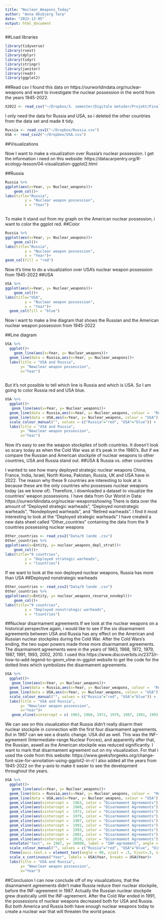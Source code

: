 ```yaml
---
title: "Nuclear_Weapons_Today"
author: "Anna Oksbjerg Tarp"
date: "2022-12-05"
output: html_document
---
```

##Load libraries
```r
library(tidyverse)
library(rvest)
library(dplyr)
library(tidyr)
library(stringr)
library(janitor)
library(readr)
library(ggplot2)
```

##Read csv 
I found this data on https://ourworldindata.org/nuclear-weapons and want to investigate the nuclear possession in the world from the years 1945-2022.

```r
X2022 <- read_csv("~/Dropbox/3. semester/Digitale metoder/Projekt/Final Project/2022.csv")
```

I only need the data for Russia and USA, so i deleted the other countries from the data set and made it tidy.
```r
Russia <- read_csv2("~/Dropbox/Russia.csv")
USA <- read_csv2("~/Dropbox/USA.csv")
```

##Visualizations 

Now I want to make a visualization over Russia's nuclear possession. I get the information i need on this webside:  https://datacarpentry.org/R-ecology-lesson/04-visualization-ggplot2.html 

##Russia
```r
Russia %>% 
ggplot(aes(x=Year, y= Nuclear_weapons))+ 
    geom_col()+
labs(title="Russia", 
         y = "Nuclear weapon possession", 
         x = "Year")
  
```
To make it stand out from my graph on the American nuclear possession, i want to color the ggplot red.
##Color
```r
Russia %>% 
ggplot(aes(x=Year, y= Nuclear_weapons))+ 
    geom_col()+
labs(title="Russia", 
         y = "Nuclear weapon possession", 
         x = "Year")+
geom_col(fill = "red")
```

Now it's time to do a visualization over USA's nuclear weapon possession from 1945-2022 
##USA

```r
USA %>% 
ggplot(aes(x=Year, y= Nuclear_weapons))+ 
    geom_col()+
labs(title="USA", 
         y = "Nuclear weapon possession", 
         x = "Year")+
  geom_col(fill = "blue")
```
Now i want to make a line diagram that shows the Russian and the American nuclear weapon possession from 1945-2022 

##Line diagram 

```r
USA %>% 
  ggplot()+
    geom_line(aes(x=Year, y= Nuclear_weapons))+
  geom_line(data = Russia,aes(x=Year, y= Nuclear_weapons))+
  labs(title = "USA and Russia",
       y= "Newclear weapon possession",
       x="Year")
  

```

But it's not possible to tell which line is Russia and which is USA. So I am going to color Russia red and USA blue. 

```r
USA %>% 
  ggplot()+
   geom_line(aes(x=Year, y= Nuclear_weapons))+
  geom_line(data = Russia,aes(x=Year, y= Nuclear_weapons, colour =  "Russia"))+
  geom_line(data = USA,aes(x=Year, y= Nuclear_weapons, colour = "USA"))+
  scale_colour_manual("", values = c("Russia"="red", "USA"="blue")) +
  labs(title = "USA and Russia",
       y= "Newclear weapon possession",
       x="Year")

```

Now it's easy to see the weapon stockpiles of both countries. It doesn't look so scary today as when the Cold War was at it's peak in the 1980's. But if we compare the Russian and American stockpile of nuclear weapons to other countries, USA and Russia stand out.
##USA & Russia vs. other countries

I wanted to see how many deployed strategic nuclear weapons China, France, India, Israel, North Korea, Pakistan, Russia, UK and USA have in 2022. The reason why these 9 countries are interesting to look at is because these are the only countries who possesses nuclear weapons today (as we know of). Therefore, i downloaded a dataset to visualize the countries' weapon possessions. 
I have data from Our World in Data: https://ourworldindata.org/nuclear-weaponsshowing There is data over the amount of "Deployed strategic warheads", "Deployed nonstrategic warheads", "Nondeployed warheads", and "Retired warheads". I find it most interesting to look at the "Deployed strategic warheads"
I have created a new data sheet called "Other_countries" containing the data from the 9 countries possessing nuclear weapons 


```r
Other_countries <- read_csv2("Data/9 lande .csv")
Other_countries %>% 
ggplot(aes(x=Entity, y= nuclear_weapons_depl_strat))+ 
    geom_col()+
labs(title="9 countries", 
         y = "Deployed strategic warheads", 
         x = "Countries")
```
If we want to look at the non deployed nuclear weapons, Russia has more than USA
##Deployed nonstrategic warheads
```r
Other_countries <- read_csv2("Data/9 lande .csv")
Other_countries %>% 
ggplot(aes(x=Entity, y= nuclear_weapons_reserve_nondepl))+ 
    geom_col()+
labs(title="9 countries", 
         y = "Deployed nonstrategic warheads", 
         x = "Countries")
```
##Nuclear disarmament agreements 
If we look at the nuclear weapons on a historical perspective again, i would like to see if the six disarmament agreements between USA and Russia has any effect on the American and Russian nuclear stockpiles during the Cold War. After the Cold Wars's ending, the two super powers made three more disarmament agreements. The disarmament agreements were in the years of 1963, 1968, 1972, 1979, 1987, 1991, 1993, 2002, 2010. I used this https://www.discoverbits.in/2373/r-how-to-add-legend-to-geom_vline-in-ggplot website to get the code for the dotted lines which symbolizes the disarmament agreements. 

```r
USA %>% 
  ggplot()+
   geom_line(aes(x=Year, y= Nuclear_weapons))+
  geom_line(data = Russia,aes(x=Year, y= Nuclear_weapons, colour =  "Russia"))+
  geom_line(data = USA,aes(x=Year, y= Nuclear_weapons, colour = "USA"))+
  scale_colour_manual("", values = c("Russia"="red", "USA"="blue")) +
  labs(title = "USA and Russia",
       y= "Newclear weapon possession",
       x="Year")+
   geom_vline(xintercept = c( 1963, 1968, 1972, 1979, 1987, 1991, 1993, 2002, 2010), linetype = "dotted")

```
We can see on this visualization that Russia didn't really disarm their nuclear stockpile in connection with the first four disarmament agreements. But in 1987 can we see a drastic change. USA did as well. This was the  INF-agreement (Intermediate-range Nuclear Forces), and apparently after that, the Russian, aswell as the American stockpile was reduced significantly. I want to mark that disarmament agreement out on my visualization. For that i used the code from this website: https://www.geeksforgeeks.org/change-font-size-for-annotation-using-ggplot2-in-r/  I also added all the years from 1945-2022 on the y-axis to make it easier to see the development throughout the years.  



```r
USA %>% 
  ggplot()+
   geom_line(aes(x=Year, y= Nuclear_weapons))+
  geom_line(data = Russia,aes(x=Year, y= Nuclear_weapons, colour =  "Russia"))+
  geom_line(data = USA,aes(x=Year, y= Nuclear_weapons, colour = "USA"))+
  geom_vline(aes(xintercept =  1963, color = "Disarmament Agreements"), linetype = "dashed") +
  geom_vline(aes(xintercept =  1968, color = "Disarmament Agreements"), linetype = "dashed") +
  geom_vline(aes(xintercept =  1972, color = "Disarmament Agreements"), linetype = "dashed") +
  geom_vline(aes(xintercept =  1979, color = "Disarmament Agreements"), linetype = "dashed") +
  geom_vline(aes(xintercept =  1987, color = "Disarmament Agreements"), linetype = "dashed") +
  geom_vline(aes(xintercept =  1991, color = "Disarmament Agreements"), linetype = "dashed") +
  geom_vline(aes(xintercept =  1993, color = "Disarmament Agreements"), linetype = "dashed") +
  geom_vline(aes(xintercept =  2002, color = "Disarmament Agreements"), linetype = "dashed") +
  geom_vline(aes(xintercept =  2010, color = "Disarmament Agreements"), linetype = "dashed") +
  annotate("text", x= 1987, y= 30000, label = "INF-agreement", angle = 90, size= 4) +
  scale_colour_manual("", values = c("Russia"="red", "USA"="blue", "Disarmament Agreements"="grey")) +
  theme(axis.text.x = element_text(angle = 90, vjust = .5, hjust=.5, size = 6)) +
  scale_x_continuous("Year", labels = USA$Year, breaks = USA$Year)+
  labs(title = "USA and Russia",
       y= "Newclear weapon possession",
       x="Year")
```
##Conclusion 
I can now conclude off of my visualizations, that the disarmament agreements didn't make Russia reduce their nuclear stockpile, before the INF-agreement in 1987. Actually the Russian nuclear stockpile grew drastically until the INF-agreement. After the Cold War ended in 1991, the possessions of nuclear weapons decreased both for USA and Russia. But both America and Russia both have enough nuclear weapons today to create a nuclear war that will threaten the world peace. 

